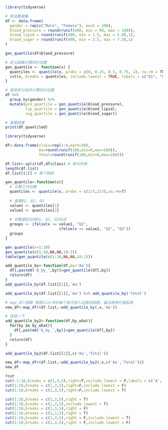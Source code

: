```r
library(tidyverse)

# 假设数据集
df <- data.frame(
  gender = rep(c("Male", "Female"), each = 200),
  blood_pressure = round(runif(400, min = 90, max = 140)),
  blood_lipid = round(runif(400, min = 1.5, max = 5.0),1),
  blood_sugar = round(runif(400, min = 3.5, max = 7.5),1)
)

gen_quantile(df$blood_pressure)

# 定义函数计算四分位数
gen_quantile <- function(x) {
  quantiles <- quantile(x, probs = c(0, 0.25, 0.5, 0.75, 1), na.rm = TRUE)
  cut(x, breaks = quantiles, include.lowest = TRUE, labels = c("Q1", "Q2", "Q3", "Q4"))
}

# 按性别分组并计算四分位数
df %>%
  group_by(gender) %>%
  mutate(pre_quartile = gen_quantile(blood_pressure),
         lip_quartile = gen_quantile(blood_lipid),
         sug_quartile = gen_quantile(blood_sugar))

# 查看结果
print(df_quantiled)
```

```r
library(tidyverse)

df<-data.frame(class=rep(1:6,each=30),
               Aa=round(runif(180,min=0,max=100)),
               Total=round(runif(180,min=0,max=100)))

df.list<-split(df,df$class) # 转为列表
length(df.list)
df.list[[1]] # 某个班级

gen_quantile<-function(x){
  # 计算三分位数
  quantiles <- quantile(x, probs = c(1/3,2/3),na.rm=T)
  
  # 查看Q1, Q2, Q3
  value1 <- quantiles[1]
  value2 <- quantiles[2]
  
  # 将数据划分到Q1, Q2, Q3区间
  groups <- ifelse(x <= value1, "Q1", 
                        ifelse(x <= value2, "Q2", "Q3"))
  groups
}

gen_quantile(x=1:10)
gen_quantile(c(1:10,NA,NA,10:1))
table(gen_quantile(c(1:10,NA,NA,10:1)))

add_quantile_by<-function(df,by='Aa'){
  df[,paste0('Q_by_',by)]=gen_quantile(df[,by])
  return(df)
}
add_quantile_by(df.list[[1]],'Aa')

add_quantile_by(df.list[[1]],'Aa') %>% add_quantile_by('Total')

# map_dfr函数 按照list中的每个依次放入后面的函数，最后再按行接起来
new_df<-map_dfr(df.list,~add_quantile_by(.x,'Aa'))

# 改造一下
add_quantile_by2<-function(df,by_what){
  for(by in by_what){
    df[,paste0('Q_by_',by)]=gen_quantile(df[,by]) 
  }
  return(df)
}

add_quantile_by2(df.list[[2]],c('Aa','Total'))

new_df<-map_dfr(df.list,~add_quantile_by2(.x,c('Aa','Total')))
new_df

?cut
cut(-1:10,breaks = c(1,3,5),right=T,include.lowest = F,labels = c('A','B'))
cut(1:10,breaks = c(1,3,5),right=F,include.lowest = F)
cut(1:10,breaks = c(1,3,5),right=F,include.lowest = T)

cut(1:10,breaks = c(1,3,5),right = T)
cut(1:10,breaks = c(1,3,5),include.lowest = T)
cut(1:10,breaks = c(1,3,5),right = F)
cut(1:10,breaks = c(1,3,5),right = T)
cut(1:10,breaks = c(1,3,5),right = F,include.lowest = T)
cut(1:10,breaks = c(1,3,5),right = F,include.lowest = F)

```
